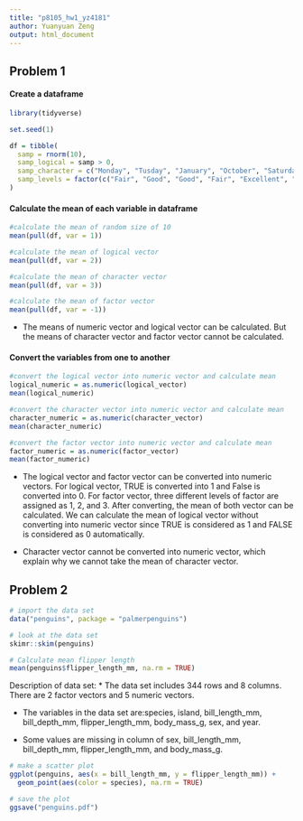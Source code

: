 ```yaml
---
title: "p8105_hw1_yz4181"
author: Yuanyuan Zeng
output: html_document
---
```


## Problem 1 

#### Create a dataframe

```r
library(tidyverse)
```

```r
set.seed(1)

df = tibble(
  samp = rnorm(10),
  samp_logical = samp > 0,
  samp_character = c("Monday", "Tusday", "January", "October", "Saturday", "June", "Friday", "April", "March", "Sunday" ),
  samp_levels = factor(c("Fair", "Good", "Good", "Fair", "Excellent", "Fair", "Good", "Excellent", "Fair", "Excellent"))
)
```


#### Calculate the mean of each variable in dataframe
```r
#calculate the mean of random size of 10
mean(pull(df, var = 1))

#calculate the mean of logical vector
mean(pull(df, var = 2))

#calculate the mean of character vector
mean(pull(df, var = 3))

#calculate the mean of factor vector
mean(pull(df, var = -1))
```
* The means of numeric vector and logical vector can be calculated. But the means of character vector and factor vector cannot be calculated.


#### Convert the variables from one to another
```r
#convert the logical vector into numeric vector and calculate mean
logical_numeric = as.numeric(logical_vector)
mean(logical_numeric)

#convert the character vector into numeric vector and calculate mean
character_numeric = as.numeric(character_vector)
mean(character_numeric)

#convert the factor vector into numeric vector and calculate mean
factor_numeric = as.numeric(factor_vector)
mean(factor_numeric)
```
* The logical vector and factor vector can be converted into numeric vectors. For logical vector, TRUE is converted into 1 and False is converted into 0. For factor vector, three different levels of factor are assigned as 1, 2, and 3. After converting, the mean of both vector can be calculated. We can calculate the mean of logical vector without converting into numeric vector since TRUE is considered as 1 and FALSE is considered as 0 automatically. 

* Character vector cannot be converted into numeric vector, which explain why we cannot take the mean of character vector.


## Problem 2

```r
# import the data set
data("penguins", package = "palmerpenguins")

# look at the data set
skimr::skim(penguins)

# Calculate mean flipper length
mean(penguins$flipper_length_mm, na.rm = TRUE)
```

Description of data set:
* The data set includes 344 rows and 8 columns. There are 2 factor vectors and 5 numeric vectors. 

* The variables in the data set are:species, island, bill_length_mm, bill_depth_mm, flipper_length_mm, body_mass_g, sex, and year. 

* Some values are missing in column of sex, bill_length_mm, bill_depth_mm, flipper_length_mm, and  body_mass_g. 


```r
# make a scatter plot
ggplot(penguins, aes(x = bill_length_mm, y = flipper_length_mm)) +
  geom_point(aes(color = species), na.rm = TRUE)
```

```r
# save the plot
ggsave("penguins.pdf")
```